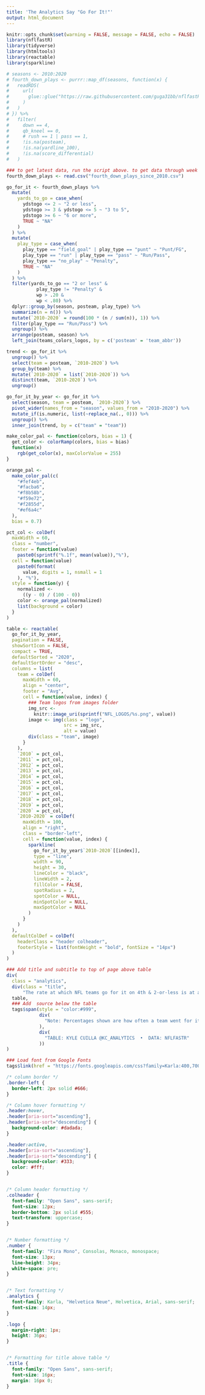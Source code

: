 ---
title: 'The Analytics Say "Go For It!"'
output: html_document
---

```{r setup, include = FALSE}
knitr::opts_chunk$set(warning = FALSE, message = FALSE, echo = FALSE)
library(nflfastR)
library(tidyverse)
library(htmltools)
library(reactable)
library(sparkline)
```

```{r data}
# seasons <- 2010:2020
# fourth_down_plays <- purrr::map_df(seasons, function(x) {
#   readRDS(
#     url(
#       glue::glue("https://raw.githubusercontent.com/guga31bb/nflfastR-data/master/data/play_by_play_{x}.rds")
#     )
#   )
# }) %>%
#   filter(
#     down == 4,
#     qb_kneel == 0,
#     # rush == 1 | pass == 1,
#     !is.na(posteam),
#     !is.na(yardline_100),
#     !is.na(score_differential)
#   )

### to get latest data, run the script above. to get data through week 7 of the 2020 NFL season read in the csv below 
fourth_down_plays <- read.csv("fourth_down_plays_since_2010.csv")

go_for_it <- fourth_down_plays %>%
  mutate(
    yards_to_go = case_when(
      ydstogo <= 2 ~ "2 or less",
      ydstogo >= 3 & ydstogo <= 5 ~ "3 to 5",
      ydstogo >= 6 ~ "6 or more",
      TRUE ~ "NA"
    )
  ) %>%
  mutate(
    play_type = case_when(
      play_type == "field_goal" | play_type == "punt" ~ "Punt/FG",
      play_type == "run" | play_type == "pass" ~ "Run/Pass",
      play_type == "no_play" ~ "Penalty",
      TRUE ~ "NA"
    )
  ) %>%
  filter(yards_to_go == "2 or less" &
           play_type != "Penalty" & 
           wp > .20 & 
           wp < .80) %>%
  dplyr::group_by(season, posteam, play_type) %>%
  summarize(n = n()) %>% 
  mutate(`2010-2020` = round(100 * (n / sum(n)), 1)) %>% 
  filter(play_type == "Run/Pass") %>%
  ungroup() %>%
  arrange(posteam, season) %>%
  left_join(teams_colors_logos, by = c('posteam' = 'team_abbr'))

trend <- go_for_it %>%
  ungroup() %>%
  select(team = posteam, `2010-2020`) %>%
  group_by(team) %>%
  mutate(`2010-2020` = list(`2010-2020`)) %>%
  distinct(team, `2010-2020`) %>%
  ungroup()

go_for_it_by_year <- go_for_it %>%
  select(season, team = posteam, `2010-2020`) %>%
  pivot_wider(names_from = "season", values_from = "2010-2020") %>%
  mutate_if(is.numeric, list(~replace_na(., 0))) %>% 
  ungroup() %>%
  inner_join(trend, by = c("team" = "team")) 
```


```{r table}
make_color_pal <- function(colors, bias = 1) {
  get_color <- colorRamp(colors, bias = bias)
  function(x)
    rgb(get_color(x), maxColorValue = 255)
}

orange_pal <-
  make_color_pal(c(
    "#fef4eb",
    "#facba6",
    "#f8b58b",
    "#f59e72",
    "#f2855d",
    "#ef6a4c"
  ),
  bias = 0.7)

pct_col <- colDef(
  maxWidth = 60,
  class = "number",
  footer = function(value)
    paste0(sprintf("%.1f", mean(value)),"%"),
  cell = function(value)
    paste0(format(
      value, digits = 1, nsmall = 1
    ), "%"),
  style = function(y) {
    normalized <-
      ((y - 0) / (100 - 0))
    color <- orange_pal(normalized)
    list(background = color)
  }
)

table <- reactable(
  go_for_it_by_year,
  pagination = FALSE,
  showSortIcon = FALSE,
  compact = TRUE,
  defaultSorted = "2020",
  defaultSortOrder = "desc",
  columns = list(
    team = colDef(
      maxWidth = 60,
      align = "center",
      footer = "Avg",
      cell = function(value, index) {
        ### Team logos from images folder
        img_src <-
          knitr::image_uri(sprintf("NFL_LOGOS/%s.png", value))
        image <- img(class = "logo",
                     src = img_src,
                     alt = value)
        div(class = "team", image)
      }
    ),
    `2010` = pct_col,
    `2011` = pct_col,
    `2012` = pct_col,
    `2013` = pct_col,
    `2014` = pct_col,
    `2015` = pct_col,
    `2016` = pct_col,
    `2017` = pct_col,
    `2018` = pct_col,
    `2019` = pct_col,
    `2020` = pct_col,
    `2010-2020` = colDef(
      maxWidth = 100,
      align = "right",
      class = "border-left",
      cell = function(value, index) {
        sparkline(
          go_for_it_by_year$`2010-2020`[[index]],
          type = "line",
          width = 90,
          height = 30,
          lineColor = "black",
          lineWidth = 2,
          fillColor = FALSE,
          spotRadius = 2,
          spotColor = NULL,
          minSpotColor = NULL,
          maxSpotColor = NULL
        )
      }
    )
  ),
  defaultColDef = colDef(
    headerClass = "header colheader",
    footerStyle = list(fontWeight = "bold", fontSize = "14px")
  )
)

### Add title and subtitle to top of page above table
div(
  class = "analytics",
  div(class = "title",
      "The rate at which NFL teams go for it on 4th & 2-or-less is at an all-time high largely due to the increased use of analytics in decision making."),
  table,
  ### Add  source below the table
  tags$span(style = "color:#999",
            div(
              "Note: Percentages shown are how often a team went for it (did not kick a field goal or punt the ball) when it was 4th & 2-or-less and in game-neutral situations (win probability between 20% and 80%). Plays that were nullified due to penalties are not included."
            ),
            div(
              "TABLE: KYLE CUILLA @KC_ANALYTICS  •  DATA: NFLFASTR"
            ))
)
```

```{r}
### Load font from Google Fonts
tags$link(href = "https://fonts.googleapis.com/css?family=Karla:400,700|Fira+Mono&display=fallback", rel = "stylesheet")
```

```{css}
/* column border */
.border-left {
  border-left: 2px solid #666;
}

/* Column hover formatting */
.header:hover,
.header[aria-sort="ascending"],
.header[aria-sort="descending"] {
  background-color: #dadada;
}

.header:active,
.header[aria-sort="ascending"],
.header[aria-sort="descending"] {
  background-color: #333;
  color: #fff;
}


/* Column header formatting */
.colheader {
  font-family: "Open Sans", sans-serif;
  font-size: 12px;
  border-bottom: 2px solid #555;
  text-transform: uppercase;
}


/* Number formatting */
.number {
  font-family: "Fira Mono", Consolas, Monaco, monospace;
  font-size: 13px;
  line-height: 34px;
  white-space: pre;
}


/* Text formatting */
.analytics {
  font-family: Karla, "Helvetica Neue", Helvetica, Arial, sans-serif;
  font-size: 14px;
}

.logo {
  margin-right: 1px;
  height: 36px;
}


/* Formatting for title above table */
.title {
  font-family: "Open Sans", sans-serif;
  font-size: 16px;
  margin: 16px 0;
}
```


